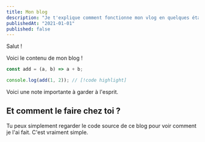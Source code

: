```yaml
---
title: Mon blog
description: "Je t'explique comment fonctionne mon vlog en quelques étapes. C'est vraiment trop cool la vie."
publishedAt: "2021-01-01"
published: false
---
```


Salut !

Voici le contenu de mon blog !

```js myfileName.js
const add = (a, b) => a + b;

console.log(add(1, 2)); // [!code highlight]
```

<Note>Voici une note importante à garder à l'esprit.</Note>

## Et comment le faire chez toi ?

Tu peux simplement regarder le code source de ce blog pour voir comment je l'ai fait. C'est vraiment simple.

<Youtube id="dQw4w9WgXcQ" />
